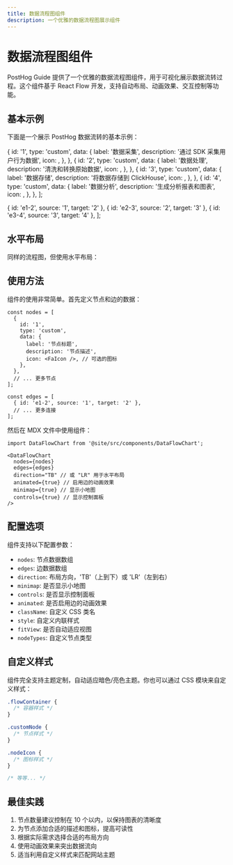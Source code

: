 ```yaml
---
title: 数据流程图组件
description: 一个优雅的数据流程图展示组件
---
```



# 数据流程图组件

PostHog Guide 提供了一个优雅的数据流程图组件，用于可视化展示数据流转过程。这个组件基于 React Flow 开发，支持自动布局、动画效果、交互控制等功能。

## 基本示例

下面是一个展示 PostHog 数据流转的基本示例：

  {
    id: '1',
    type: 'custom',
    data: {
      label: '数据采集',
      description: '通过 SDK 采集用户行为数据',
      icon: <FaCode />,
    },
  },
  {
    id: '2',
    type: 'custom',
    data: {
      label: '数据处理',
      description: '清洗和转换原始数据',
      icon: <FaServer />,
    },
  },
  {
    id: '3',
    type: 'custom',
    data: {
      label: '数据存储',
      description: '将数据存储到 ClickHouse',
      icon: <FaDatabase />,
    },
  },
  {
    id: '4',
    type: 'custom',
    data: {
      label: '数据分析',
      description: '生成分析报表和图表',
      icon: <FaChartBar />,
    },
  },
];

  { id: 'e1-2', source: '1', target: '2' },
  { id: 'e2-3', source: '2', target: '3' },
  { id: 'e3-4', source: '3', target: '4' },
];

<DataFlowChart
  nodes={nodes}
  edges={edges}
  direction="TB"
/>

## 水平布局

同样的流程图，但使用水平布局：

<DataFlowChart
  nodes={nodes}
  edges={edges}
  direction="LR"
/>

## 使用方法

组件的使用非常简单。首先定义节点和边的数据：

```tsx
const nodes = [
  {
    id: '1',
    type: 'custom',
    data: {
      label: '节点标题',
      description: '节点描述',
      icon: <FaIcon />, // 可选的图标
    },
  },
  // ... 更多节点
];

const edges = [
  { id: 'e1-2', source: '1', target: '2' },
  // ... 更多连接
];
```

然后在 MDX 文件中使用组件：

```tsx
import DataFlowChart from '@site/src/components/DataFlowChart';

<DataFlowChart
  nodes={nodes}
  edges={edges}
  direction="TB" // 或 "LR" 用于水平布局
  animated={true} // 启用边的动画效果
  minimap={true} // 显示小地图
  controls={true} // 显示控制面板
/>
```

## 配置选项

组件支持以下配置参数：

- `nodes`: 节点数据数组
- `edges`: 边数据数组
- `direction`: 布局方向，'TB'（上到下）或 'LR'（左到右）
- `minimap`: 是否显示小地图
- `controls`: 是否显示控制面板
- `animated`: 是否启用边的动画效果
- `className`: 自定义 CSS 类名
- `style`: 自定义内联样式
- `fitView`: 是否自动适应视图
- `nodeTypes`: 自定义节点类型

## 自定义样式

组件完全支持主题定制，自动适应暗色/亮色主题。你也可以通过 CSS 模块来自定义样式：

```css
.flowContainer {
  /* 容器样式 */
}

.customNode {
  /* 节点样式 */
}

.nodeIcon {
  /* 图标样式 */
}

/* 等等... */
```

## 最佳实践

1. 节点数量建议控制在 10 个以内，以保持图表的清晰度
2. 为节点添加合适的描述和图标，提高可读性
3. 根据实际需求选择合适的布局方向
4. 使用动画效果来突出数据流向
5. 适当利用自定义样式来匹配网站主题 